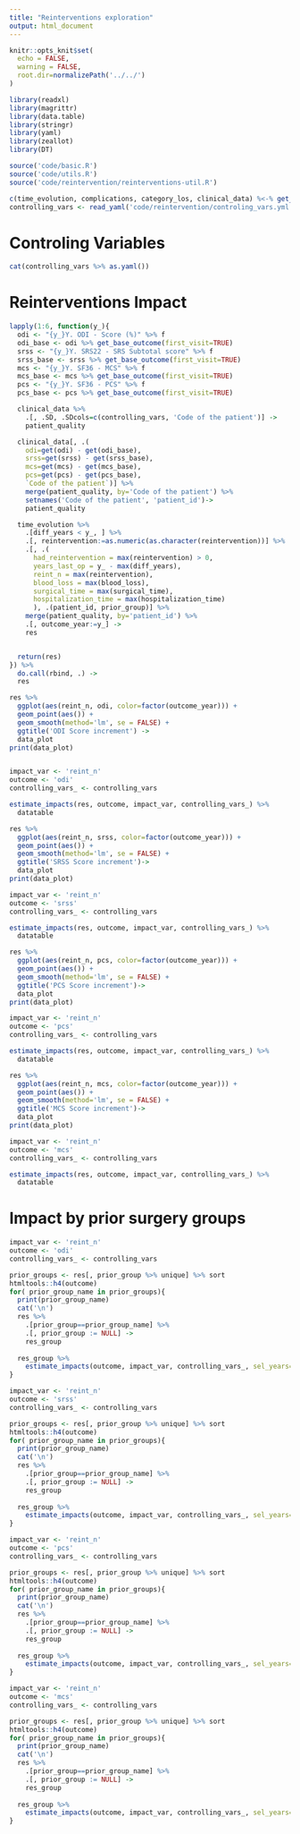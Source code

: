 ```yaml
---
title: "Reinterventions exploration"
output: html_document
---
```


```r
knitr::opts_knit$set(
  echo = FALSE, 
  warning = FALSE,
  root.dir=normalizePath('../../')
)
```

```r
library(readxl)
library(magrittr)
library(data.table)
library(stringr)
library(yaml)
library(zeallot)
library(DT)

source('code/basic.R')
source('code/utils.R')
source('code/reintervention/reinterventions-util.R')

c(time_evolution, complications, category_los, clinical_data) %<-% get_data()
controlling_vars <- read_yaml('code/reintervention/controling_vars.yml')
```

# Controling Variables

```r
cat(controlling_vars %>% as.yaml())
```


# Reinterventions Impact 


```r
lapply(1:6, function(y_){
  odi <- "{y_}Y. ODI - Score (%)" %>% f
  odi_base <- odi %>% get_base_outcome(first_visit=TRUE)
  srss <- "{y_}Y. SRS22 - SRS Subtotal score" %>% f
  srss_base <- srss %>% get_base_outcome(first_visit=TRUE)
  mcs <- "{y_}Y. SF36 - MCS" %>% f
  mcs_base <- mcs %>% get_base_outcome(first_visit=TRUE)
  pcs <- "{y_}Y. SF36 - PCS" %>% f
  pcs_base <- pcs %>% get_base_outcome(first_visit=TRUE)

  clinical_data %>%
    .[, .SD, .SDcols=c(controlling_vars, 'Code of the patient')] ->
    patient_quality

  clinical_data[, .(
    odi=get(odi) - get(odi_base),
    srss=get(srss) - get(srss_base),
    mcs=get(mcs) - get(mcs_base),
    pcs=get(pcs) - get(pcs_base),
    `Code of the patient`)] %>%
    merge(patient_quality, by='Code of the patient') %>%
    setnames('Code of the patient', 'patient_id')->
    patient_quality

  time_evolution %>%
    .[diff_years < y_, ] %>%
    .[, reintervention:=as.numeric(as.character(reintervention))] %>%
    .[, .(
      had_reintervention = max(reintervention) > 0,
      years_last_op = y_ - max(diff_years),
      reint_n = max(reintervention),
      blood_loss = max(blood_loss),
      surgical_time = max(surgical_time),
      hospitalization_time = max(hospitalization_time)
      ), .(patient_id, prior_group)] %>%
    merge(patient_quality, by='patient_id') %>%
    .[, outcome_year:=y_] ->
    res


  return(res)
}) %>%
  do.call(rbind, .) ->
  res

```




```r
res %>% 
  ggplot(aes(reint_n, odi, color=factor(outcome_year))) +
  geom_point(aes()) +
  geom_smooth(method='lm', se = FALSE) +
  ggtitle('ODI Score increment') ->
  data_plot
print(data_plot)


impact_var <- 'reint_n'
outcome <- 'odi'
controlling_vars_ <- controlling_vars

estimate_impacts(res, outcome, impact_var, controlling_vars_) %>% 
  datatable
```

```r
res %>% 
  ggplot(aes(reint_n, srss, color=factor(outcome_year))) +
  geom_point(aes()) +
  geom_smooth(method='lm', se = FALSE) +
  ggtitle('SRSS Score increment')->
  data_plot
print(data_plot)

impact_var <- 'reint_n'
outcome <- 'srss'
controlling_vars_ <- controlling_vars

estimate_impacts(res, outcome, impact_var, controlling_vars_) %>% 
  datatable
```

```r
res %>% 
  ggplot(aes(reint_n, pcs, color=factor(outcome_year))) +
  geom_point(aes()) +
  geom_smooth(method='lm', se = FALSE) +
  ggtitle('PCS Score increment')->
  data_plot
print(data_plot)

impact_var <- 'reint_n'
outcome <- 'pcs'
controlling_vars_ <- controlling_vars

estimate_impacts(res, outcome, impact_var, controlling_vars_) %>% 
  datatable
```

```r
res %>% 
  ggplot(aes(reint_n, mcs, color=factor(outcome_year))) +
  geom_point(aes()) +
  geom_smooth(method='lm', se = FALSE) +
  ggtitle('MCS Score increment')->
  data_plot
print(data_plot)

impact_var <- 'reint_n'
outcome <- 'mcs'
controlling_vars_ <- controlling_vars

estimate_impacts(res, outcome, impact_var, controlling_vars_) %>% 
  datatable
```


# Impact by prior surgery groups

```r

impact_var <- 'reint_n'
outcome <- 'odi'
controlling_vars_ <- controlling_vars

prior_groups <- res[, prior_group %>% unique] %>% sort
htmltools::h4(outcome)
for( prior_group_name in prior_groups){
  print(prior_group_name)
  cat('\n')
  res %>% 
    .[prior_group==prior_group_name] %>% 
    .[, prior_group := NULL] ->
    res_group
  
  res_group %>% 
    estimate_impacts(outcome, impact_var, controlling_vars_, sel_years=1:3)  %>% print
}
```

```r

impact_var <- 'reint_n'
outcome <- 'srss'
controlling_vars_ <- controlling_vars

prior_groups <- res[, prior_group %>% unique] %>% sort
htmltools::h4(outcome)
for( prior_group_name in prior_groups){
  print(prior_group_name)
  cat('\n')
  res %>% 
    .[prior_group==prior_group_name] %>% 
    .[, prior_group := NULL] ->
    res_group
  
  res_group %>% 
    estimate_impacts(outcome, impact_var, controlling_vars_, sel_years=1:3)  %>% print
}
```

```r

impact_var <- 'reint_n'
outcome <- 'pcs'
controlling_vars_ <- controlling_vars

prior_groups <- res[, prior_group %>% unique] %>% sort
htmltools::h4(outcome)
for( prior_group_name in prior_groups){
  print(prior_group_name)
  cat('\n')
  res %>% 
    .[prior_group==prior_group_name] %>% 
    .[, prior_group := NULL] ->
    res_group
  
  res_group %>% 
    estimate_impacts(outcome, impact_var, controlling_vars_, sel_years=1:3)  %>% print
}
```


```r

impact_var <- 'reint_n'
outcome <- 'mcs'
controlling_vars_ <- controlling_vars

prior_groups <- res[, prior_group %>% unique] %>% sort
htmltools::h4(outcome)
for( prior_group_name in prior_groups){
  print(prior_group_name)
  cat('\n')
  res %>% 
    .[prior_group==prior_group_name] %>% 
    .[, prior_group := NULL] ->
    res_group
  
  res_group %>% 
    estimate_impacts(outcome, impact_var, controlling_vars_, sel_years=1:3)  %>% print
}
```

<!-- # Time Last Operation Impact  -->

<!-- ```{r echo=FALSE, warning=FALSE, message=FALSE} -->
<!-- res %>%  -->
<!--   ggplot(aes(years_last_op, odi, color=factor(outcome_year))) + -->
<!--   geom_point(aes()) + -->
<!--   geom_smooth(method='lm', se = FALSE) + -->
<!--   ggtitle('ODI Score increment') -> -->
<!--   data_plot -->
<!-- print(data_plot) -->

<!-- impact_var <- 'years_last_op' -->
<!-- outcome <- 'odi' -->
<!-- controlling_vars_ <- c(controlling_vars, 'reint_n') -->

<!-- estimate_impacts(res, outcome, impact_var, controlling_vars_) %>%  -->
<!--   datatable -->
<!-- ``` -->

<!-- ```{r echo=FALSE, warning=FALSE, message=FALSE} -->
<!-- res %>%  -->
<!--   ggplot(aes(years_last_op, srss, color=factor(outcome_year))) + -->
<!--   geom_point(aes()) + -->
<!--   geom_smooth(method='lm', se = FALSE) + -->
<!--   ggtitle('SRSS Score increment') -> -->
<!--   data_plot -->
<!-- print(data_plot) -->

<!-- impact_var <- 'years_last_op' -->
<!-- outcome <- 'srss' -->
<!-- controlling_vars_ <- c(controlling_vars, 'reint_n') -->

<!-- estimate_impacts(res, outcome, impact_var, controlling_vars_) %>%  -->
<!--   datatable -->
<!-- ``` -->

<!-- ```{r echo=FALSE, warning=FALSE, message=FALSE} -->
<!-- res %>%  -->
<!--   ggplot(aes(years_last_op, pcs, color=factor(outcome_year))) + -->
<!--   geom_point(aes()) + -->
<!--   geom_smooth(method='lm', se = FALSE) + -->
<!--   ggtitle('PCS Score increment') -> -->
<!--   data_plot -->
<!-- print(data_plot) -->

<!-- impact_var <- 'years_last_op' -->
<!-- outcome <- 'pcs' -->
<!-- controlling_vars_ <- c(controlling_vars, 'reint_n') -->

<!-- estimate_impacts(res, outcome, impact_var, controlling_vars_) %>%  -->
<!--   datatable -->
<!-- ``` -->

<!-- ```{r echo=FALSE, warning=FALSE, message=FALSE} -->
<!-- res %>%  -->
<!--   ggplot(aes(years_last_op, mcs, color=factor(outcome_year))) + -->
<!--   geom_point(aes()) + -->
<!--   geom_smooth(method='lm', se = FALSE) + -->
<!--   ggtitle('MCS Score increment') -> -->
<!--   data_plot -->
<!-- print(data_plot) -->

<!-- impact_var <- 'years_last_op' -->
<!-- outcome <- 'mcs' -->
<!-- controlling_vars_ <- c(controlling_vars, 'reint_n') -->

<!-- estimate_impacts(res, outcome, impact_var, controlling_vars_) %>%  -->
<!--   datatable -->
<!-- ``` -->

<!-- # Hospitalizaion Time Impact  -->

<!-- ```{r echo=FALSE, warning=FALSE, message=FALSE} -->
<!-- res %>%  -->
<!--   ggplot(aes(hospitalization_time, odi, color=factor(outcome_year))) + -->
<!--   geom_point(aes()) + -->
<!--   geom_smooth(method='lm', se = FALSE) + -->
<!--   ggtitle('ODI Score increment') -> -->
<!--   data_plot -->
<!-- print(data_plot) -->

<!-- impact_var <- 'hospitalization_time' -->
<!-- outcome <- 'odi' -->
<!-- controlling_vars_ <- c(controlling_vars, 'reint_n') -->

<!-- estimate_impacts(res, outcome, impact_var, controlling_vars_) %>%  -->
<!--   datatable -->
<!-- ``` -->

<!-- ```{r echo=FALSE, warning=FALSE, message=FALSE} -->
<!-- res %>%  -->
<!--   ggplot(aes(hospitalization_time, srss, color=factor(outcome_year))) + -->
<!--   geom_point(aes()) + -->
<!--   geom_smooth(method='lm', se = FALSE) + -->
<!--   ggtitle('SRSS Score increment') -> -->
<!--   data_plot -->
<!-- print(data_plot) -->

<!-- impact_var <- 'hospitalization_time' -->
<!-- outcome <- 'srss' -->
<!-- controlling_vars_ <- c(controlling_vars, 'reint_n') -->

<!-- estimate_impacts(res, outcome, impact_var, controlling_vars_) %>%  -->
<!--   datatable -->
<!-- ``` -->

<!-- ```{r echo=FALSE, warning=FALSE, message=FALSE} -->
<!-- res %>%  -->
<!--   ggplot(aes(hospitalization_time, pcs, color=factor(outcome_year))) + -->
<!--   geom_point(aes()) + -->
<!--   geom_smooth(method='lm', se = FALSE) + -->
<!--   ggtitle('PCS Score increment') -> -->
<!--   data_plot -->
<!-- print(data_plot) -->

<!-- impact_var <- 'hospitalization_time' -->
<!-- outcome <- 'pcs' -->
<!-- controlling_vars_ <- c(controlling_vars, 'reint_n') -->

<!-- estimate_impacts(res, outcome, impact_var, controlling_vars_) %>%  -->
<!--   datatable -->
<!-- ``` -->

<!-- ```{r echo=FALSE, warning=FALSE, message=FALSE} -->
<!-- res %>%  -->
<!--   ggplot(aes(hospitalization_time, mcs, color=factor(outcome_year))) + -->
<!--   geom_point(aes()) + -->
<!--   geom_smooth(method='lm', se = FALSE) + -->
<!--   ggtitle('MCS Score increment') -> -->
<!--   data_plot -->
<!-- print(data_plot) -->

<!-- impact_var <- 'hospitalization_time' -->
<!-- outcome <- 'mcs' -->
<!-- controlling_vars_ <- c(controlling_vars, 'reint_n') -->

<!-- estimate_impacts(res, outcome, impact_var, controlling_vars_) %>%  -->
<!--   datatable -->
<!-- ``` -->

<!-- # Blood Loss Impact  -->

<!-- ```{r echo=FALSE, warning=FALSE, message=FALSE} -->
<!-- res %>%  -->
<!--   ggplot(aes(blood_loss, odi, color=factor(outcome_year))) + -->
<!--   geom_point(aes()) + -->
<!--   geom_smooth(method='lm', se = FALSE) + -->
<!--   ggtitle('ODI Score increment') -> -->
<!--   data_plot -->
<!-- print(data_plot) -->

<!-- impact_var <- 'blood_loss' -->
<!-- outcome <- 'odi' -->
<!-- controlling_vars_ <- c(controlling_vars, 'reint_n') -->

<!-- estimate_impacts(res, outcome, impact_var, controlling_vars_) %>%  -->
<!--   datatable -->
<!-- ``` -->

<!-- ```{r echo=FALSE, warning=FALSE, message=FALSE} -->
<!-- res %>%  -->
<!--   ggplot(aes(blood_loss, srss, color=factor(outcome_year))) + -->
<!--   geom_point(aes()) + -->
<!--   geom_smooth(method='lm', se = FALSE) + -->
<!--   ggtitle('SRSS Score increment') -> -->
<!--   data_plot -->
<!-- print(data_plot) -->

<!-- impact_var <- 'blood_loss' -->
<!-- outcome <- 'srss' -->
<!-- controlling_vars_ <- c(controlling_vars, 'reint_n') -->

<!-- estimate_impacts(res, outcome, impact_var, controlling_vars_) %>%  -->
<!--   datatable -->
<!-- ``` -->

<!-- ```{r echo=FALSE, warning=FALSE, message=FALSE} -->
<!-- res %>%  -->
<!--   ggplot(aes(blood_loss, pcs, color=factor(outcome_year))) + -->
<!--   geom_point(aes()) + -->
<!--   geom_smooth(method='lm', se = FALSE) + -->
<!--   ggtitle('PCS Score increment') -> -->
<!--   data_plot -->
<!-- print(data_plot) -->

<!-- impact_var <- 'blood_loss' -->
<!-- outcome <- 'pcs' -->
<!-- controlling_vars_ <- c(controlling_vars, 'reint_n') -->

<!-- estimate_impacts(res, outcome, impact_var, controlling_vars_) %>%  -->
<!--   datatable -->
<!-- ``` -->

<!-- ```{r echo=FALSE, warning=FALSE, message=FALSE} -->
<!-- res %>%  -->
<!--   ggplot(aes(blood_loss, mcs, color=factor(outcome_year))) + -->
<!--   geom_point(aes()) + -->
<!--   geom_smooth(method='lm', se = FALSE) + -->
<!--   ggtitle('MCS Score increment') -> -->
<!--   data_plot -->
<!-- print(data_plot) -->

<!-- impact_var <- 'blood_loss' -->
<!-- outcome <- 'mcs' -->
<!-- controlling_vars_ <- c(controlling_vars, 'reint_n') -->

<!-- estimate_impacts(res, outcome, impact_var, controlling_vars_) %>%  -->
<!--   datatable -->
<!-- ``` -->

<!-- # Surgical Time Impact  -->

<!-- ```{r echo=FALSE, warning=FALSE, message=FALSE} -->
<!-- res %>%  -->
<!--   ggplot(aes(surgical_time, odi, color=factor(outcome_year))) + -->
<!--   geom_point(aes()) + -->
<!--   geom_smooth(method='lm', se = FALSE) + -->
<!--   ggtitle('ODI Score increment') -> -->
<!--   data_plot -->
<!-- print(data_plot) -->

<!-- impact_var <- 'surgical_time' -->
<!-- outcome <- 'odi' -->
<!-- controlling_vars_ <- c(controlling_vars, 'reint_n') -->

<!-- estimate_impacts(res, outcome, impact_var, controlling_vars_) %>%  -->
<!--   datatable -->
<!-- ``` -->

<!-- ```{r echo=FALSE, warning=FALSE, message=FALSE} -->
<!-- res %>%  -->
<!--   ggplot(aes(surgical_time, srss, color=factor(outcome_year))) + -->
<!--   geom_point(aes()) + -->
<!--   geom_smooth(method='lm', se = FALSE) + -->
<!--   ggtitle('SRSS Score increment') -> -->
<!--   data_plot -->
<!-- print(data_plot) -->

<!-- impact_var <- 'surgical_time' -->
<!-- outcome <- 'srss' -->
<!-- controlling_vars_ <- c(controlling_vars, 'reint_n') -->

<!-- estimate_impacts(res, outcome, impact_var, controlling_vars_) %>%  -->
<!--   datatable -->
<!-- ``` -->

<!-- ```{r echo=FALSE, warning=FALSE, message=FALSE} -->
<!-- res %>%  -->
<!--   ggplot(aes(surgical_time, pcs, color=factor(outcome_year))) + -->
<!--   geom_point(aes()) + -->
<!--   geom_smooth(method='lm', se = FALSE) + -->
<!--   ggtitle('PCS Score increment') -> -->
<!--   data_plot -->
<!-- print(data_plot) -->

<!-- impact_var <- 'surgical_time' -->
<!-- outcome <- 'pcs' -->
<!-- controlling_vars_ <- c(controlling_vars, 'reint_n') -->

<!-- estimate_impacts(res, outcome, impact_var, controlling_vars_) %>%  -->
<!--   datatable -->
<!-- ``` -->

<!-- ```{r echo=FALSE, warning=FALSE, message=FALSE} -->
<!-- res %>%  -->
<!--   ggplot(aes(surgical_time, mcs, color=factor(outcome_year))) + -->
<!--   geom_point(aes()) + -->
<!--   geom_smooth(method='lm', se = FALSE) + -->
<!--   ggtitle('MCS Score increment') -> -->
<!--   data_plot -->
<!-- print(data_plot) -->

<!-- impact_var <- 'surgical_time' -->
<!-- outcome <- 'mcs' -->
<!-- controlling_vars_ <- c(controlling_vars, 'reint_n') -->

<!-- estimate_impacts(res, outcome, impact_var, controlling_vars_) %>%  -->
<!--   datatable -->
<!-- ``` -->



<!-- # Quality life increment for reinterventions -->

<!-- ```{r echo=FALSE, include=FALSE} -->
<!-- lapply(1:6, function(y_){ -->
<!--   odi <- "{y_}Y. ODI - Score (%)" %>% f -->
<!--   odi_base <- odi %>% get_base_outcome(first_visit=TRUE) -->
<!--   srss <- "{y_}Y. SRS22 - SRS Subtotal score" %>% f -->
<!--   srss_base <- srss %>% get_base_outcome(first_visit=TRUE) -->
<!--   mcs <- "{y_}Y. SF36 - MCS" %>% f -->
<!--   mcs_base <- mcs %>% get_base_outcome(first_visit=TRUE) -->
<!--   pcs <- "{y_}Y. SF36 - PCS" %>% f -->
<!--   pcs_base <- pcs %>% get_base_outcome(first_visit=TRUE) -->

<!--   clinical_data[, .( -->
<!--     odi=get(odi) - get(odi_base),  -->
<!--     srss=get(srss) - get(srss_base),  -->
<!--     mcs=get(mcs) - get(mcs_base),  -->
<!--     pcs=get(pcs) - get(pcs_base), -->
<!--     patient_id=`Code of the patient`)] -> -->
<!--     patient_quality -->

<!--   time_evolution %>%  -->
<!--     .[diff_years < y_, ] %>%  -->
<!--     .[, .(last_operation= max(diff_years)), .(patient_id)] %>%  -->
<!--     .[, last_operation := as.numeric(last_operation)] %>%  -->
<!--     merge(patient_quality, by='patient_id') %>%  -->
<!--     .[, outcome_year:=y_] -> -->
<!--     res -->

<!--   get_lm_info <- function(data_, name){ -->
<!--     "{name}~last_operation" %>% f %>% as.formula() %>%  -->
<!--     lm(data=data_) %>% summary %>% .$coefficients %>%  -->
<!--       .[2, c(1, 2)] %>% round(1) -> lm_info -->

<!--     "{lm_info[1]}\n({lm_info[2]})" %>% f -->
<!--   } -->

<!--   res %>%  -->
<!--     .[, odi_info:=get_lm_info(.SD, 'odi')] %>%  -->
<!--     .[, srss_info:=get_lm_info(.SD, 'srss')] %>%  -->
<!--     .[, mcs_info:=get_lm_info(.SD, 'mcs')] %>%  -->
<!--     .[, pcs_info:=get_lm_info(.SD, 'pcs')] -->

<!--   return(res) -->
<!-- }) %>%  -->
<!--   do.call(rbind, .) ->  -->
<!--   res -->
<!-- ``` -->


<!-- ```{r echo=FALSE, warning=FALSE} -->
<!-- info.labs <- res[, .(info=unique(odi_info)), .(outcome_year)] -->
<!-- outcome_year.labs <- info.labs[, info] -->
<!-- names(outcome_year.labs) <- info.labs[, outcome_year] -->

<!-- res %>%  -->
<!--   ggplot(aes(last_operation, odi)) + -->
<!--   geom_point() + -->
<!--   geom_jitter(width=0.005) + -->
<!--   ggtitle('ODI Score increment') + -->
<!--   geom_smooth(method='lm') + -->
<!--   facet_grid(outcome_year~.,  -->
<!--     labeller=labeller(outcome_year=outcome_year.labs)) -->
<!-- ``` -->


<!-- ```{r echo=FALSE, warning=FALSE} -->
<!-- info.labs <- res[, .(info=unique(srss_info)), .(outcome_year)] -->
<!-- outcome_year.labs <- info.labs[, info] -->
<!-- names(outcome_year.labs) <- info.labs[, outcome_year] -->

<!-- res %>%  -->
<!--   ggplot(aes(last_operation, srss)) + -->
<!--   geom_point() + -->
<!--   geom_jitter(width=0.005) + -->
<!--   geom_smooth(method='lm') + -->
<!--   ggtitle('SRS22 Subtotal increment') + -->
<!--   facet_grid(outcome_year~.,  -->
<!--     labeller=labeller(outcome_year=outcome_year.labs)) -->
<!-- ``` -->


<!-- ```{r echo=FALSE, warning=FALSE} -->
<!-- info.labs <- res[, .(info=unique(mcs_info)), .(outcome_year)] -->
<!-- outcome_year.labs <- info.labs[, info] -->
<!-- names(outcome_year.labs) <- info.labs[, outcome_year] -->

<!-- res %>%  -->
<!--   ggplot(aes(last_operation, mcs)) + -->
<!--   geom_point() + -->
<!--   geom_jitter(width=0.005) + -->
<!--   geom_smooth(method='lm') + -->
<!--   ggtitle('SF36 - MCS increment') + -->
<!--   facet_grid(outcome_year~.,  -->
<!--     labeller=labeller(outcome_year=outcome_year.labs)) -->
<!-- ``` -->

<!-- ```{r echo=FALSE, warning=FALSE} -->
<!-- info.labs <- res[, .(info=unique(pcs_info)), .(outcome_year)] -->
<!-- outcome_year.labs <- info.labs[, info] -->
<!-- names(outcome_year.labs) <- info.labs[, outcome_year] -->

<!-- res %>%  -->
<!--   ggplot(aes(last_operation, pcs)) + -->
<!--   geom_point() + -->
<!--   geom_jitter(width=0.005) + -->
<!--   geom_smooth(method='lm') + -->
<!--   ggtitle('SF36 - MCS increment') + -->
<!--   facet_grid(outcome_year~.,  -->
<!--     labeller=labeller(outcome_year=outcome_year.labs)) -->
<!-- ``` -->

<!-- ### Had Intervention -->

<!-- For each outcome year, whether the pacient had an intervention before the questionaire -->
<!-- ```{r echo=FALSE, warning=FALSE} -->
<!-- res %>%  -->
<!--   ggplot(aes(last_operation, pcs)) + -->
<!--   geom_point() + -->
<!--   geom_jitter(width=0.005) + -->
<!--   geom_smooth(method='lm') + -->
<!--   ggtitle('SF36 - PCS increment') + -->
<!--   facet_grid(outcome_year~.) -->
<!-- ``` -->

<!-- ```{r echo=FALSE, warning=FALSE} -->
<!-- lapply(1:6, function(y_){ -->
<!--   odi <- "{y_}Y. ODI - Score (%)" %>% f -->
<!--   odi_base <- odi %>% get_base_outcome(first_visit=TRUE) -->
<!--   srss <- "{y_}Y. SRS22 - SRS Subtotal score" %>% f -->
<!--   srss_base <- srss %>% get_base_outcome(first_visit=TRUE) -->
<!--   mcs <- "{y_}Y. SF36 - MCS" %>% f -->
<!--   mcs_base <- mcs %>% get_base_outcome(first_visit=TRUE) -->
<!--   pcs <- "{y_}Y. SF36 - PCS" %>% f -->
<!--   pcs_base <- pcs %>% get_base_outcome(first_visit=TRUE) -->

<!--   clinical_data[, .( -->
<!--     odi=get(odi) - get(odi_base),  -->
<!--     srss=get(srss) - get(srss_base),  -->
<!--     mcs=get(mcs) - get(mcs_base),  -->
<!--     pcs=get(pcs) - get(pcs_base), -->
<!--     patient_id=`Code of the patient`)] -> -->
<!--     patient_quality -->

<!--   time_evolution %>%  -->
<!--     .[diff_years < y_, ] %>%  -->
<!--     .[, reint_num:=as.numeric(as.character(reintervention))] %>%  -->
<!--     .[, had_reintervention := max(reint_num) > 0, patient_id] %>%  -->
<!--     merge(patient_quality, by='patient_id') %>%  -->
<!--     .[, outcome_year:=factor(y_)] -> -->
<!--     res -->

<!--   return(res) -->
<!-- }) %>%  -->
<!--   do.call(rbind, .) ->  -->
<!--   res -->
<!-- ``` -->


<!-- ```{r echo=FALSE} -->
<!-- res %>%  -->
<!--   ggplot(aes(outcome_year, odi, fill=had_reintervention)) + -->
<!--   geom_boxplot(position = "dodge2") + -->
<!--   ggtitle('ODI Score increment') -->
<!-- ``` -->


<!-- ```{r echo=FALSE} -->
<!-- res %>%  -->
<!--   ggplot(aes(outcome_year, srss, fill=had_reintervention)) + -->
<!--   geom_boxplot(position = "dodge2") + -->
<!--   ggtitle('SRS22 Subtotal increment') -->
<!-- ``` -->


<!-- ```{r echo=FALSE} -->
<!-- res %>%  -->
<!--   ggplot(aes(outcome_year, mcs, fill=had_reintervention)) + -->
<!--   geom_boxplot(position = "dodge2") + -->
<!--   ggtitle('SF36 - MCS increment') -->
<!-- ``` -->


<!-- ```{r echo=FALSE} -->
<!-- res %>%  -->
<!--   ggplot(aes(outcome_year, pcs, fill=had_reintervention)) + -->
<!--   geom_boxplot(position = "dodge2") + -->
<!--   ggtitle('SF36 - PCS increment')  -->
<!-- ``` -->


<!-- # Had intervention evolution -->

<!-- ```{r echo=FALSE} -->
<!-- lapply(1:6, function(y_){ -->
<!--   odi <- "{y_}Y. ODI - Score (%)" %>% f -->
<!--   odi_base <- odi %>% get_base_outcome(first_visit=TRUE) -->
<!--   srss <- "{y_}Y. SRS22 - SRS Subtotal score" %>% f -->
<!--   srss_base <- srss %>% get_base_outcome(first_visit=TRUE) -->
<!--   mcs <- "{y_}Y. SF36 - MCS" %>% f -->
<!--   mcs_base <- mcs %>% get_base_outcome(first_visit=TRUE) -->
<!--   pcs <- "{y_}Y. SF36 - PCS" %>% f -->
<!--   pcs_base <- pcs %>% get_base_outcome(first_visit=TRUE) -->

<!--   clinical_data[, .( -->
<!--     odi=get(odi) - get(odi_base),  -->
<!--     srss=get(srss) - get(srss_base),  -->
<!--     mcs=get(mcs) - get(mcs_base),  -->
<!--     pcs=get(pcs) - get(pcs_base), -->
<!--     patient_id=`Code of the patient`)] -> -->
<!--     patient_quality -->

<!--   time_evolution %>%  -->
<!--     .[diff_years < y_, ] %>%  -->
<!--     .[, sel_year:=y_] %>%  -->
<!--     .[, reint_num:=as.numeric(as.character(reintervention))] %>%  -->
<!--     .[, had_reintervention := max(reint_num) > 0, patient_id] %>%  -->
<!--     merge(patient_quality, by='patient_id') %>%  -->
<!--     .[, outcome_year:=factor(y_)] -> -->
<!--     res -->

<!--   return(res) -->
<!-- }) %>%  -->
<!--   do.call(rbind, .) ->  -->
<!--   res -->
<!-- ``` -->

<!-- Black lines are the mean value of the score -->

<!-- ```{r echo=FALSE} -->
<!-- mean_val <- res[, mean(odi %>% na.omit)] -->
<!-- ggplot(res, aes(sel_year, odi, color=had_reintervention)) + -->
<!--   geom_point() + -->
<!--   geom_smooth(method='lm') + -->
<!--   geom_abline(slope=0, intercept = mean_val, color='black') + -->
<!--   ggtitle('ODI Score increment') -->
<!-- ``` -->


<!-- ```{r echo=FALSE} -->
<!-- mean_val <- res[, mean(srss %>% na.omit)] -->
<!-- ggplot(res, aes(sel_year, srss, color=had_reintervention)) + -->
<!--   geom_point() + -->
<!--   geom_smooth(method='lm') + -->
<!--   geom_abline(slope=0, intercept = mean_val, color='black') + -->
<!--   ggtitle('SRS22 Subtotal increment') -->
<!-- ``` -->

<!-- ```{r echo=FALSE} -->
<!-- mean_val <- res[, mean(mcs %>% na.omit)] -->
<!-- ggplot(res, aes(sel_year, mcs, color=had_reintervention)) + -->
<!--   geom_point() + -->
<!--   geom_smooth(method='lm') + -->
<!--   geom_abline(slope=0, intercept = mean_val, color='black') + -->
<!--   ggtitle('SF36 - MCS increment') -->
<!-- ``` -->

<!-- ```{r echo=FALSE} -->
<!-- mean_val <- res[, mean(pcs %>% na.omit)] -->
<!-- ggplot(res, aes(sel_year, pcs, color=had_reintervention)) + -->
<!--   geom_point() + -->
<!--   geom_smooth(method='lm') + -->
<!--   geom_abline(slope=0, intercept = mean_val, color='black') + -->
<!--   ggtitle('SF36 - PCS increment') -->
<!-- ``` -->


